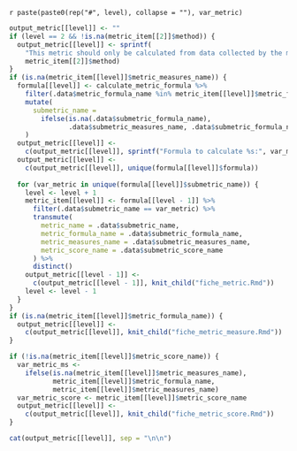
`r paste(paste0(rep("#", level), collapse = ""), var_metric)`

```r
output_metric[[level]] <- ""
if (level == 2 && !is.na(metric_item[[2]]$method)) {
  output_metric[[level]] <- sprintf(
    "This metric should only be calculated from data collected by the method(s): %s.\n\n",
    metric_item[[2]]$method)
}
if (is.na(metric_item[[level]]$metric_measures_name)) {
  formula[[level]] <- calculate_metric_formula %>%
    filter(.data$metric_formula_name %in% metric_item[[level]]$metric_formula_name) %>%
    mutate(
      submetric_name =
        ifelse(is.na(.data$submetric_formula_name),
               .data$submetric_measures_name, .data$submetric_formula_name)
    )
  output_metric[[level]] <-
    c(output_metric[[level]], sprintf("Formula to calculate %s:", var_metric))
  output_metric[[level]] <-
    c(output_metric[[level]], unique(formula[[level]]$formula))
  
  for (var_metric in unique(formula[[level]]$submetric_name)) {
    level <- level + 1
    metric_item[[level]] <- formula[[level - 1]] %>%
      filter(.data$submetric_name == var_metric) %>%
      transmute(
        metric_name = .data$submetric_name,
        metric_formula_name = .data$submetric_formula_name,
        metric_measures_name = .data$submetric_measures_name,
        metric_score_name = .data$submetric_score_name
      ) %>%
      distinct()
    output_metric[[level - 1]] <-
      c(output_metric[[level - 1]], knit_child("fiche_metric.Rmd"))
    level <- level - 1
  }
}
if (is.na(metric_item[[level]]$metric_formula_name)) {
  output_metric[[level]] <-
    c(output_metric[[level]], knit_child("fiche_metric_measure.Rmd"))
}
```

```r
if (!is.na(metric_item[[level]]$metric_score_name)) {
  var_metric_ms <-
    ifelse(is.na(metric_item[[level]]$metric_measures_name),
           metric_item[[level]]$metric_formula_name,
           metric_item[[level]]$metric_measures_name)
  var_metric_score <- metric_item[[level]]$metric_score_name
  output_metric[[level]] <-
    c(output_metric[[level]], knit_child("fiche_metric_score.Rmd"))
}
```


```r
cat(output_metric[[level]], sep = "\n\n")
```
